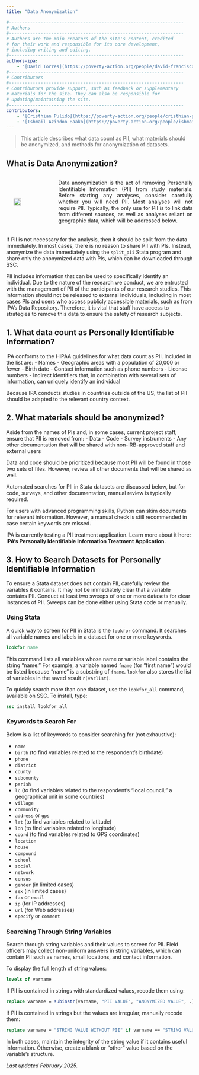 ```yaml
---
title: "Data Anonymization"

#------------------------------------------------------------------
# Authors
#------------------------------------------------------------------
# Authors are the main creators of the site's content, credited
# for their work and responsible for its core development, 
# including writing and editing.
#------------------------------------------------------------------
authors-ipa:
    - "[David Torres](https://poverty-action.org/people/david-francisco-torres-leon)"
#------------------------------------------------------------------
# Contributors
#------------------------------------------------------------------
# Contributors provide support, such as feedback or supplementary
# materials for the site. They can also be responsible for
# updating/maintaining the site.
#------------------------------------------------------------------
contributors:
    - "[Cristhian Pulido](https://poverty-action.org/people/cristhian-pulido)"
    - "[Ishmail Azindoo Baako](https://poverty-action.org/people/ishmail-azindoo-baako)"
---
```


<style>
  .image-container {
    display: flex;
    align-items: center;
    margin-bottom: 20px;
  }
  .image-container img {
    margin: 0 20px;
  }
  .image-container.right img {
    order: 1;
  }
  .image-container.left img {
    order: 0;
  }
  .image-container p {
    flex: 1;
    text-align: justify;
  }
  .highlight {
    font-weight: bold;
    color: #2c3e50; /* Dark blue for emphasis */
  }
</style>


> This article describes what data count as PII, what materials should be anonymized, and methods for anonymization of datasets.

## What is Data Anonymization?

<div class="image-container top">
  <img src="/assets/images/mmds_organizational structure_black.png" width="20%">
  <p>
Data anonymization is the act of removing Personally Identifiable Information (PII) from study materials. Before starting any analyses, consider carefully whether you will need PII. Most analyses will not require PII. Typically, the only use for PII is to link data from different sources, as well as analyses reliant on geographic data, which will be addressed below.
  </p>
</div>


If PII is not necessary for the analysis, then it should be split from the data immediately. In most cases, there is no reason to share PII with PIs. Instead, anonymize the data immediately using the `split_pii` Stata program and share only the anonymized data with PIs, which can be downloaded through SSC.

PII includes information that can be used to specifically identify an individual. Due to the nature of the research we conduct, we are entrusted with the management of PII of the participants of our research studies. This information should not be released to external individuals, including in most cases PIs and users who access publicly accessible materials, such as from IPA’s Data Repository. Therefore, it is vital that staff have access to strategies to remove this data to ensure the safety of research subjects.

## 1. What data count as Personally Identifiable Information?

IPA conforms to the HIPAA guidelines for what data count as PII. Included in the list are:
- Names
- Geographic areas with a population of 20,000 or fewer
- Birth date
- Contact information such as phone numbers
- License numbers
- Indirect identifiers that, in combination with several sets of information, can uniquely identify an individual

Because IPA conducts studies in countries outside of the US, the list of PII should be adapted to the relevant country context.

## 2. What materials should be anonymized?

Aside from the names of PIs and, in some cases, current project staff, ensure that PII is removed from:
- Data
- Code
- Survey instruments
- Any other documentation that will be shared with non-IRB-approved staff and external users

Data and code should be prioritized because most PII will be found in those two sets of files. However, review all other documents that will be shared as well.

Automated searches for PII in Stata datasets are discussed below, but for code, surveys, and other documentation, manual review is typically required.

For users with advanced programming skills, Python can skim documents for relevant information. However, a manual check is still recommended in case certain keywords are missed.

IPA is currently testing a PII treatment application. Learn more about it here: **IPA's Personally Identifiable Information Treatment Application.**

## 3. How to Search Datasets for Personally Identifiable Information

To ensure a Stata dataset does not contain PII, carefully review the variables it contains. It may not be immediately clear that a variable contains PII. Conduct at least two sweeps of one or more datasets for clear instances of PII. Sweeps can be done either using Stata code or manually.

### Using Stata

A quick way to screen for PII in Stata is the `lookfor` command. It searches all variable names and labels in a dataset for one or more keywords.

```stata
lookfor name
```

This command lists all variables whose name or variable label contains the string "name." For example, a variable named `fname` (for "first name") would be listed because "name" is a substring of `fname`. `lookfor` also stores the list of variables in the saved result `r(varlist)`.

To quickly search more than one dataset, use the `lookfor_all` command, available on SSC. To install, type:

```stata
ssc install lookfor_all
```

### Keywords to Search For

Below is a list of keywords to consider searching for (not exhaustive):

- `name`
- `birth` (to find variables related to the respondent’s birthdate)
- `phone`
- `district`
- `county`
- `subcounty`
- `parish`
- `lc` (to find variables related to the respondent’s “local council,” a geographical unit in some countries)
- `village`
- `community`
- `address` or `gps`
- `lat` (to find variables related to latitude)
- `lon` (to find variables related to longitude)
- `coord` (to find variables related to GPS coordinates)
- `location`
- `house`
- `compound`
- `school`
- `social`
- `network`
- `census`
- `gender` (in limited cases)
- `sex` (in limited cases)
- `fax` or `email`
- `ip` (for IP addresses)
- `url` (for Web addresses)
- `specify` or `comment`

### Searching Through String Variables

Search through string variables and their values to screen for PII. Field officers may collect non-uniform answers in string variables, which can contain PII such as names, small locations, and contact information.

To display the full length of string values:

```stata
levels of varname
```

If PII is contained in strings with standardized values, recode them using:

```stata
replace varname = subinstr(varname, "PII VALUE", "ANONYMIZED VALUE", .)
```

If PII is contained in strings but the values are irregular, manually recode them:

```stata
replace varname = "STRING VALUE WITHOUT PII" if varname == "STRING VALUE WITH PII"
```

In both cases, maintain the integrity of the string value if it contains useful information. Otherwise, create a blank or "other" value based on the variable's structure.


*Last updated February 2025.*